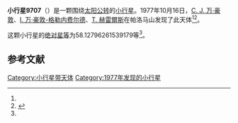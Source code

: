 {{Infobox planet
| bgcolour = #FFFFC0
| name = 9707 Petruskoning
| symbol = 
| image = 
| caption = 
| discovery = yes
| discovery_ref = 
| discoverer = [[C._J._万·豪敦|C. J. 万·豪敦]]、[[I._万·豪敦-格勒内费尔德|I. 万·豪敦-格勒内费尔德]]、[[T._赫雷爾斯|T. 赫雷爾斯]]
| discovery_site = [[帕洛马山|帕洛马山]] 
| discovered = 1977年10月16日
| designations = yes
| mp_name = 
| named_after = 
| alt_names = 3226 T-3/ 1992 GR3
| mp_category = [[主带小行星|主带小行星]]
| orbit_ref = <ref name="a">[http://ssd.jpl.nasa.gov/sbdb.cgi?sstr=9707 9707 Petruskoning] {{Wayback|url=http://ssd.jpl.nasa.gov/sbdb.cgi?sstr=9707 |date=20140901194615 }}，小行星數據庫瀏覽器（JPL Small-Body Database Browser）－[[美国国家航空航天局|美国国家航空航天局]]喷气推进实验室</ref>
| epoch = 2456400.5 (2013年4月18日更新)
| aphelion = {{convert|2.975557030892606|AU|km|3|abbr=on|lk=out}}
| perihelion = {{convert|2.236018058255254|AU|km|3|abbr=on}}
| semimajor = {{convert|2.60578754457393|AU|km|3|abbr=on}}
| eccentricity = 0.14190316
| period = 1536.409319 [[日|日]]<br />4.21[[儒略年|儒略年]]
| avg_speed = 
| inclination = 11.11864909793587
| asc_node = 32.40411993561667
| mean_anomaly = 
| arg_peri = 58.12796261539179
| satellites = 
| physical_characteristics = yes
| dimensions = 
| mass = 
| density = 
| surface_grav = 
| escape_velocity = 
| sidereal_day = 
| axial_tilt = 
| pole_ecliptic_lat = 
| pole_ecliptic_lon = 
| albedo = 
| temperatures= 
| temp_name1 = 
| mean_temp_1 = 
| max_temp_1 = 
| temp_name2 = 
| max_temp_2 = 
| spectral_type = 
| abs_magnitude = 58.12796261539179
}}

'''小行星9707'''（{{lang-en|9707 Petruskoning}}）是一颗围绕[[太阳|太阳]][[公转|公转]]的[[小行星|小行星]]。1977年10月16日，[[C._J._万·豪敦|C. J. 万·豪敦]]、[[I._万·豪敦-格勒内费尔德|I. 万·豪敦-格勒内费尔德]]、[[T._赫雷爾斯|T. 赫雷爾斯]]在帕洛马山发现了此天体<ref name="a" /><ref>{{cite news|title=小行星列表|url=http://cfa-www.harvard.edu/iau/lists/NumberedMPs.txt|accessdate=2013-07-08|newspaper=哈佛大学|archive-date=2008-05-17|archive-url=https://web.archive.org/web/20080517010638/http://cfa-www.harvard.edu/iau/lists/NumberedMPs.txt|dead-url=no}}</ref>。

这颗小行星的[[绝对星等|绝对星等]]为58.12796261539179等<ref name="a" />。

==参考文献==
{{reflist}}
{{Minor Planet Number|[[小行星9706|小行星9706]]|[[小行星9708|小行星9708]]}}

{{小天体}}

[[Category:小行星带天体|Category:小行星带天体]]
[[Category:1977年发现的小行星|Category:1977年发现的小行星]]

{{asteroid-stub}}